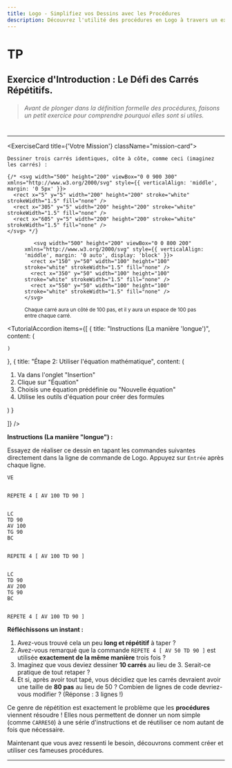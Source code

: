 ```yaml
---
title: Logo - Simplifiez vos Dessins avec les Procédures
description: Découvrez l'utilité des procédures en Logo à travers un exercice, puis apprenez à les définir, les utiliser et les gérer.
---
```


# TP

## Exercice d'Introduction : Le Défi des Carrés Répétitifs. 

> ###### Avant de plonger dans la définition formelle des procédures, faisons un petit exercice pour comprendre *pourquoi* elles sont si utiles.  

# 

---
<ExerciseCard title={'Votre Mission'} className="mission-card">
  
 
    Dessiner trois carrés identiques, côte à côte, comme ceci (imaginez les carrés) :
    
    {/* <svg width="500" height="200" viewBox="0 0 900 300" xmlns="http://www.w3.org/2000/svg" style={{ verticalAlign: 'middle', margin: '0 5px' }}>
      <rect x="5" y="5" width="200" height="200" stroke="white" strokeWidth="1.5" fill="none" />
      <rect x="305" y="5" width="200" height="200" stroke="white" strokeWidth="1.5" fill="none" />
      <rect x="605" y="5" width="200" height="200" stroke="white" strokeWidth="1.5" fill="none" />
    </svg> */}


<figure 
  className="flex flex-col gap-1 rounded-xl bg-gray-950/5 p-1 inset-ring inset-ring-gray-950/5 dark:bg-white/10 dark:inset-ring-white/10"
>
<div className="not-prose overflow-auto rounded-lg bg-white outline outline-white/5 dark:bg-gray-950/50">
  
       <svg width="500" height="200" viewBox="0 0 800 200" xmlns="http://www.w3.org/2000/svg" style={{ verticalAlign: 'middle', margin: '0 auto', display: 'block' }}>
      <rect x="150" y="50" width="100" height="100" stroke="white" strokeWidth="1.5" fill="none" />
      <rect x="350" y="50" width="100" height="100" stroke="white" strokeWidth="1.5" fill="none" />
      <rect x="550" y="50" width="100" height="100" stroke="white" strokeWidth="1.5" fill="none" />
    </svg>
   
   
   
  </div>

<small className="p-4 ">Chaque carré aura un côté de 100 pas, et il y aura un espace de 100 pas entre chaque carré.</small>
  
</figure >   
</ExerciseCard>   


<TutorialAccordion items={[
  {
    title: "Instructions (La manière 'longue')",
    content: (
     <code>
</code>

    )
  },
  {
    title: "Étape 2: Utiliser l'équation mathématique",
    content: (
      <ol>
        <li>Va dans l'onglet "Insertion"</li>
        <li>Clique sur "Équation"</li>
        <li>Choisis une équation prédéfinie ou "Nouvelle équation"</li>
        <li>Utilise les outils d'équation pour créer des formules</li>
      </ol>
    )
  }
 
]} />



**Instructions (La manière "longue") :**

Essayez de réaliser ce dessin en tapant les commandes suivantes directement dans la ligne de commande de Logo. Appuyez sur `Entrée` après chaque ligne.

```logo
VE  


REPETE 4 [ AV 100 TD 90 ]


LC      
TD 90
AV 100    
TG 90
BC      


REPETE 4 [ AV 100 TD 90 ]


LC       
TD 90
AV 200    
TG 90
BC       


REPETE 4 [ AV 100 TD 90 ]
```

**Réfléchissons un instant :**

1.  Avez-vous trouvé cela un peu **long et répétitif** à taper ?
2.  Avez-vous remarqué que la commande `REPETE 4 [ AV 50 TD 90 ]` est utilisée **exactement de la même manière** trois fois ?
3.  Imaginez que vous deviez dessiner **10 carrés** au lieu de 3. Serait-ce pratique de tout retaper ?
4.  Et si, après avoir tout tapé, vous décidiez que les carrés devraient avoir une taille de **80 pas** au lieu de 50 ? Combien de lignes de code devriez-vous modifier ? (Réponse : 3 lignes !)

Ce genre de répétition est exactement le problème que les **procédures** viennent résoudre ! Elles nous permettent de donner un nom simple (comme `CARRE50`) à une série d'instructions et de réutiliser ce nom autant de fois que nécessaire.

Maintenant que vous avez ressenti le besoin, découvrons comment créer et utiliser ces fameuses procédures.

---